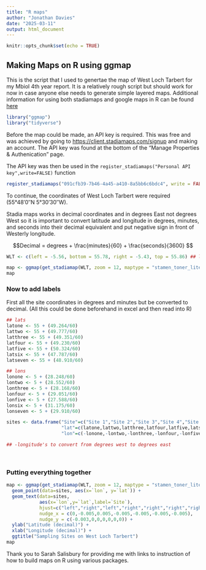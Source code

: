 ---
title: "R maps"
author: "Jonathan Davies"
date: "2025-03-11"
output: html_document
---

```{r setup, include=FALSE}
knitr::opts_chunk$set(echo = TRUE)
```

## Making Maps on R using ggmap

This is the script that I used to genertae the map of West Loch Tarbert for my 
Mbiol 4th year report. It is a relatively rough script but should work for now
in case anyone else needs to generate simple layered maps. Additional information
for using both stadiamaps and google maps in R can be found [here](https://cran.r-project.org/web/packages/ggmap/readme/README.html)  <br />

```{r packages_we_need, include=TRUE, message=FALSE, warning=FALSE}
library("ggmap")
library("tidyverse")
```

Before the map could be made, an API key is required. This was free and was 
achieved by going to <https://client.stadiamaps.com/signup> and making an account.
The API key was found at the bottom of the "Manage Properties & Authenication"
page.  <br />

The API key was then be used in the `register_stadiamaps("Personal API key",write=FALSE)` function
  <br />

```{r Obtaining_map, echo=FALSE, include=FALSE}

register_stadiamaps("091cfb39-7b46-4a45-a410-8a5bb6c6bdc4", write = FALSE)
```

To continue, the coordinates of West Loch Tarbert were required (55°48′0″N 5°30′30″W).  <br />

Stadia maps works in decimal coordinates and in degrees East not degrees West so it is 
important to convert latitude and longitude in degrees, minutes, and seconds 
into their decimal equivalent and put negative sign in front of Westerly longitude.  <br />

$$Decimal = degrees + \frac{minutes}{60} + \frac{seconds}{3600} $$

```{r Defining_the_map_location, include=TRUE}

WLT <- c(left = -5.56, bottom = 55.78, right = -5.43, top = 55.86) ## left/right = lon, bottom/top = lat

map <- ggmap(get_stadiamap(WLT, zoom = 12, maptype = "stamen_toner_lite"))
map

```

### Now to add labels

First all the site coordinates in degrees and minutes but be converted to decimal.
(All this could be done beforehand in excel and then read into R)

```{r Site_data, include=TRUE}

## lats
latone <- 55 + (49.264/60)
lattwo <- 55 + (49.777/60)
latthree <- 55 + (49.351/60)
latfour <- 55 + (49.230/60)
latfive <- 55 + (50.324/60)
latsix <- 55 + (47.787/60)
latseven <- 55 + (48.910/60)

## lons
lonone <- 5 + (28.248/60)
lontwo <- 5 + (28.552/60)
lonthree <- 5 + (28.168/60)
lonfour <- 5 + (29.051/60)
lonfive <- 5 + (27.588/60)
lonsix <- 5 + (31.175/60)
lonseven <- 5 + (29.910/60)

sites <- data.frame("Site"=c("Site 1","Site 2","Site 3","Site 4","Site 5","Site 6","Site 7"), 
                    "lat"=c(latone,lattwo,latthree,latfour,latfive,latsix,latseven),
                    "lon"=c(-lonone,-lontwo,-lonthree,-lonfour,-lonfive,-lonsix,-lonseven))

## -longitude's to convert from degrees west to degrees east

```
  <br />
  
### Putting everything together

```{r putting_everything_together, include=TRUE}

map <- ggmap(get_stadiamap(WLT, zoom = 12, maptype = "stamen_toner_lite")) + 
  geom_point(data=sites, aes(x=`lon`, y=`lat`)) + 
  geom_text(data=sites, 
            aes(x=`lon`,y=`lat`,label=`Site`),
            hjust=c("left","right","left","right","right","right","right"),
            nudge_x = c(0,-0.005,0.005,-0.005,-0.005,-0.005,-0.005),
            nudge_y = c(-0.003,0,0,0,0,0,0)) +
  ylab("Latitude (decimal)") +
  xlab("Longitude (decimal)") +
  ggtitle("Sampling Sites on West Loch Tarbert")
map

```

Thank you to Sarah Salisbury for providing me with links to instruction of how
to build maps on R using various packages.




